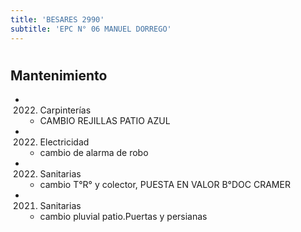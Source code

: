 ```yaml
---
title: 'BESARES 2990'
subtitle: 'EPC N° 06 MANUEL DORREGO'
---
```


#


## Mantenimiento

*  (2022) Carpinterías 
    + CAMBIO REJILLAS PATIO AZUL

*  (2022) Electricidad 
    + cambio de alarma de robo

*  (2022) Sanitarias 
    + cambio T°R° y colector, PUESTA EN VALOR B°DOC CRAMER

*  (2021) Sanitarias 
    + cambio pluvial patio.Puertas y persianas



